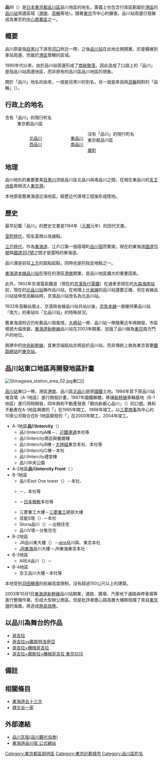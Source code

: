 {{Pathnav|日本|東京都|品川區|'''品川'''|hide=1|frame=1}}
{{Infobox Settlement
|official_name = 品川
|settlement_type = 廣域地名
|native_name =
|image_skyline = Shinagawa Station 20070504-02.jpg
|imagesize = 250px
|image_caption = [[品川站|品川站]]與超高層大樓群
|image_flag =
|image_seal =
| image_map =
| map_caption =
| pushpin_map = Tokyo city
|subdivision_type = [[國家|國家]]
|subdivision_type1 = [[都道府縣|都道府縣]]
|subdivision_name = [[File:Flag_of_Japan.svg|border]] [[日本|日本]]
|subdivision_name1 = [[File:Flag_of_Tokyo_Prefecture.svg|25px]] [[東京都|東京都]]
|subdivision_type2 = [[東京都區部|特別區]]
|subdivision_name2 = [[品川區|品川區]]
|established_title =
|established_date =
|government_type =
|leader_title =
|leader_name =
|area_magnitude =
|area_total_sq_mi =
|area_total_km2 =
|area_land_sq_mi =
|area_land_km2 =
|area_urban_sq_mi =
|area_urban_km2 =
|area_metro_km2 =
|area_metro_sq_mi =
|population_as_of=
|population_footnotes =
|population_total =
|population_urban =
|population_metro =
|population_density_sq_mi =
|population_density_km2 =
| timezone =
| utc_offset =
|timezone_DST =
|utc_offset_DST =
|latd=35|latm=37|lats=0.69|latNS=N
|longd=139|longm=44|longs=27.81|longEW=E
|elevation_footnotes=
|elevation_m =
|elevation_ft =
|postal_code_type =
|postal_code =
|area_code =
|registration_plate =
|website =
|footnotes =
}}

'''品川'''（{{jpn|j=品川|hg=しながわ|rm=Shinagawa|f=y}}）是[[日本|日本]][[東京都|東京都]][[品川區|品川區]]品川地區的地名，廣義上也包含行政區劃屬於[[港區_(東京都)|港區]]的[[品川站|品川站]]周邊區域（[[港南_(東京都港區)|港南]]、[[高輪|高輪]]等地）。隨著[[東京|東京]]市中心的擴張，品川站周邊已發展成為東京的[[中心商業區|中心商業區]]之一。

== 概要 ==
品川原是指[[目黑川|目黑川]]下游至[[河口|河口]]附近一帶，之後[[品川站|品川站]]在此地北側開業，於是擴展到車站周邊、但屬於[[港區_(東京都)|港區]]管轄的區域。

1990年代以來，由於品川站周邊形成了[[中央商务区|商辦聚落]]，因此造成了口語上的「品川」是指品川站周邊地區，而非原有的品川區品川地區的現象。

關於「品川」地名的由來，一說是目黑川的別名，另一說是來自與[[高輪|高輪]]相對的「品輪」（{{lang|ja|品ヶ輪}}）。

== 行政上的地名 ==
;含有「品川」的現行町名
:東京都品川區
<div style="float: left; vertical-align: top; white-space: nowrap; margin-right: 1em;">
::[[北品川|北品川]]
::[[西品川|西品川]]
</div><div style="float: left; vertical-align: top; white-space: nowrap; margin-right: 1em;">
::[[東品川|東品川]]
::[[南品川|南品川]]
</div>{{Clear|left}}
;沒有「品川」的現行町名
:東京都品川區
::[[廣町_(品川區)|廣町]]

==地理==
品川地形的重要要素[[目黑川|目黑川]]流經品川區北品川與南品川之間，在現在東品川的[[天王洲島|天王洲島]]南側流入[[東京灣|東京灣]]。

本地原是舊東海道近海地區，經歷近代填埋工程後形成陸地。

==歷史==
最早記載「品川」的歷史文書是1184年（[[元曆|元曆]]元年）的田代文書。

[[室町時代|室町時代]]，知名富商{{link-ja|鈴木道胤|鈴木道胤}}以{{link-ja|品川湊|品川湊}}為據點。

[[江戶時代|江戶時代]]，作為[[東海道|東海道]]、江戶口第一個宿場町[[品川宿|品川宿]]而繁榮。現在的東海道[[國道15號|國道15號]]與[[國道357號|國道357號]]之間才是當時的東海道。

品川湊是前往[[上方|上方]]的廻船起點，同時也是{{link-ja|御菜浦|御菜浦}}的指定地點之一。

[[東海道本線|東海道本線]][[品川站|品川站]]在現在的港區[[港南_(東京都港區)|港南]]開業，是品川地區擴大的重要因素。

此外，1902年京濱電氣鐵道（現在的[[京濱急行電鐵|京濱急行電鐵]]）在通車至現在的[[大森海岸站|大森海岸站]]前，現在的[[北品川站|北品川站]]稱作品川站。在地理上比[[鐵道省_(日本)|省線]]的品川站還要正確，但在省線品川站延伸至高輪站時，京濱品川站改名為北品川站。

1933年高輪站廢止、京濱與省線品川站共站以後，[[京急本線|京急本線]]一直維持著品川站「南方」的車站叫「北品川站」的特殊狀況。

舊東海道附近仍有舊品川宿風情。[[大崎站|大崎站]]一帶、品川站一帶隨著近年再開發，市區樣貌大幅改變。[[東海道新幹線|東海道新幹線]]品川站在2003年開業，加強了品川做為[[東京|東京]]南方門戶的地位。

興建中的[[中央新幹線|中央新幹線]]，其東京端點站亦將設於品川站，而非傳統上做為東京首要[[鐵路總站|鐵路總站]]的[[東京站|東京站]]。

== 品川站東口地區再開發地區計畫 ==
[[File:Shinagawa_station_area_02.jpg|thumb]]東口]]

[[品川站|品川站]]東口一帶、港區[[港南_(東京都港區)|港南]]、品川區[[北品川|北品川]]是原[[日本國有鐵道|國鐵]]土地。1984年{{link-ja|新日鐵興和不動產|新日鉄興和不動産|興和不動產}}買下原品川站堆貨場（A-1地區）進行開發計畫，1987年國鐵解體，{{link-ja|國鐵清算事業團|日本国有鉄道清算事業団}}移讓[[新幹線|新幹線]]車輛基地（B-1地區）進行同時開發，同年興和不動產發表「朝向新都心品川」（{{lang|ja|新都心品川へ向けて}}）的口號。興和不動產在A-1地區興建的「{{link-ja|品川Intercity|品川インターシティ}}」在1995年開工、1998年竣工。以[[三菱商事|三菱商事]]為中心的10家公司聯合在B-1地區開發的「{{link-ja|品川Grand Commons|品川グランドコモンズ}}」在2000年開工、2004年竣工。

*A-1地區'''品川Intercity'''（{{lang|ja|品川インターシティ}}）
**品川IntercityA棟－{{link-ja|日立工機|日立工機}}、[[近鐵運通|近鐵運通]]本社等
**品川Intercity商店與餐廳棟
**品川IntercityB棟－[[大林組|大林組]]東京本社、{{link-ja|富士通個人系統|富士通パーソナルズ}}本社等
**品川IntercityC棟－{{link-ja|NEC Capital Solutions|NECキャピタルソリューション}}本社
**品川Intercity禮堂棟
**品川中央公園
*A-2地區'''品川intercity Front'''（{{lang|ja|品川インターシティフロント}} ）
*B-1地區'''{{link-ja|品川Grand Commons|品川グランドコモンズ}}'''
**品川East One tower（{{lang|ja|イーストワンタワー}}）－{{link-ja|大東建託|大東建託}}本社、{{link-ja|東京詩穎洲際酒店|ストリングスホテル東京インターコンチネンタル}}
**{{link-ja|太陽生命品川大樓|太陽生命品川ビル}}－{{link-ja|太陽生命|太陽生命保険}}、{{link-ja|NTT軟體|NTTソフトウェア}}本社等
**{{link-ja|品川Grand Central Tower|品川グランドセントラルタワー}}－[[微軟|日本微軟]]本社等
**三菱重工大樓－[[三菱重工業|三菱重工]]總部大樓
**佳能S塔（{{lang|ja|キヤノンSタワー}}）－{{link-ja|Canon Marketing Japan|キヤノンマーケティングジャパン}}本社
**Storia品川（{{lang|ja|ストーリア品川}}）－出租住宅
**品川V塔－分售住宅
*B-2地區
**JR品川東大樓（{{lang|ja|JR品川イーストビル}}）－[[atre|atre]]品川與{{link-ja|ZENSHO|ゼンショー}}、{{link-ja|大賽璐|ダイセル}}東京本社
**[[JR東海|JR東海]]品川大樓－JR東海東京本社
*B-3地區
**AREA品川（{{lang|ja|アレア品川}}）－{{link-ja|NTT DATA|NTTデータ}}
*B-4地區
**京王品川大樓－{{link-ja|電通國際情報服務|電通国際情報サービス}}本社等

本地受到[[羽田機場|羽田機場]]的航線高度限制，沒有超過150公尺以上的建築。

2003年10月1日[[東海道新幹線|東海道新幹線]]品川站開業，通路、廣場、汽車地下通路與停車場等進行整備作業，形成大型辦公商區。但是批評者擔心超高層大樓群阻擋了來自[[東京灣|東京灣]]的海風，將造成[[熱島效應|熱島效應]]。

== 以品川為舞台的作品 ==
* [[哥吉拉_(1954年)|哥吉拉]]
* [[哥吉拉vs戴斯特洛伊亞|哥吉拉vs戴斯特洛伊亞]]
* [[哥吉拉×機械哥吉拉|哥吉拉×機械哥吉拉]]
* [[哥吉拉×魔斯拉×機械哥吉拉_東京SOS|哥吉拉×魔斯拉×機械哥吉拉 東京SOS]]

== 備註 ==
{{Reflist}}

== 相關條目 ==
{{Commonscat|Shinagawa, Tokyo}}
* [[東海道五十三次|東海道五十三次]]
* [[碑文谷一家|碑文谷一家]]

== 外部連結 ==
* [http://sinakan.jp/ 品川瓦版(品川觀光協會)]{{Wayback|url=http://sinakan.jp/ |date=20200920145825 }}
* [http://japan-city.com/sina/ 東海道品川宿 公式網站]{{Wayback|url=http://japan-city.com/sina/ |date=20090224194135 }}

{{東京23區之地域}}
{{DEFAULTSORT:Shinagawa}}
[[Category:東京都區部地區|Category:東京都區部地區]]
[[Category:東京計劃城市|Category:東京計劃城市]]
[[Category:品川區町名|Category:品川區町名]]